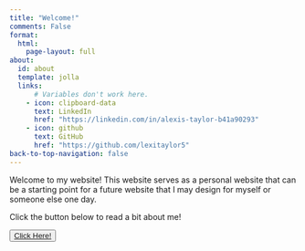 ```yaml
---
title: "Welcome!"
comments: False
format:
  html:
    page-layout: full
about:
  id: about
  template: jolla
  links:
      # Variables don't work here.
    - icon: clipboard-data
      text: LinkedIn
      href: "https://linkedin.com/in/alexis-taylor-b41a90293"
    - icon: github
      text: GitHub
      href: "https://github.com/lexitaylor5"
back-to-top-navigation: false
---
```

:::{#about .animate__animated .animate__zoomInDown}
Welcome to my website! This website serves as a personal website that can be a starting point for a future website that I may design for myself or someone else one day. 

Click the button below to read a bit about me!
```{=html}
<button type="button" class="btn btn-primary">
    <a href="about.html">
      Click Here!
    </a>
</button>
```
:::

